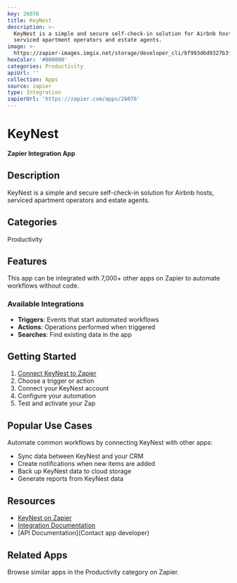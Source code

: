 ```yaml
---
key: 26076
title: KeyNest
description: >-
  KeyNest is a simple and secure self-check-in solution for Airbnb hosts,
  serviced apartment operators and estate agents.
image: >-
  https://zapier-images.imgix.net/storage/developer_cli/bf993d6d9327b3fd7472a7049855e00c.png?auto=format%2Ccompress&ixlib=python-3.0.0&q=50
hexColor: '#000000'
categories: Productivity
apiUrl: ''
collection: Apps
source: zapier
type: Integration
zapierUrl: 'https://zapier.com/apps/26076'
---
```

# KeyNest

**Zapier Integration App**

## Description

KeyNest is a simple and secure self-check-in solution for Airbnb hosts, serviced apartment operators and estate agents.

## Categories

Productivity

## Features

This app can be integrated with 7,000+ other apps on Zapier to automate workflows without code.

### Available Integrations

- **Triggers**: Events that start automated workflows
- **Actions**: Operations performed when triggered
- **Searches**: Find existing data in the app

## Getting Started

1. [Connect KeyNest to Zapier](https://zapier.com/apps/26076)
2. Choose a trigger or action
3. Connect your KeyNest account
4. Configure your automation
5. Test and activate your Zap

## Popular Use Cases

Automate common workflows by connecting KeyNest with other apps:

- Sync data between KeyNest and your CRM
- Create notifications when new items are added
- Back up KeyNest data to cloud storage
- Generate reports from KeyNest data

## Resources

- [KeyNest on Zapier](https://zapier.com/apps/26076)
- [Integration Documentation](https://zapier.com/apps/26076/integrations)
- [API Documentation](Contact app developer)

## Related Apps

Browse similar apps in the Productivity category on Zapier.
